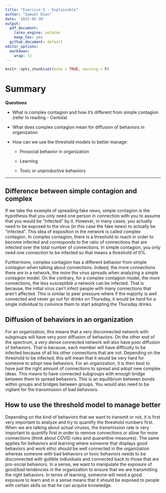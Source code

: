 ```yaml
---
title: "Exercise 5 - Explainable"
author: "Samuel Dion"
date: '2022-05-30'
output: 
  pdf_document: 
    latex_engine: xelatex
    keep_tex: yes
  github_document: default
editor_options: 
  markdown: 
    wrap: 72
---
```


```r
knitr::opts_chunk$set(echo = TRUE, warning = F)

```

# Summary

**Questions**

-   What is complex contagion and how it's different from simple
    contagion (refer to reading - Centola)

-   What does complex contagion mean for diffusion of behaviors in
    organization

-   How can we use the threshold models to better manage:

    -   Prosocial behavior in organization

    -   Learning

    -   Toxic or unproductive behaviors

------------------------------------------------------------------------

## **Difference between simple contagion and complex**

If we take the example of spreading fake news, simple contagion is the
hypothesis that you only need one person in connection with you to
assume that you would be "infected" by it. However, in many cases, you
actually need to be exposed to the virus (in this case the fake news) to
actually be "infected". This idea of exposition in the network is called
complex contagion. In complex contagion, there is a threshold to reach
in order to become infected and corresponds to the ratio of connections
that are infected over the total number of connections. In simple
contagion, you only need one connection to be infected so that means a
threshold of 0%.

Furthermore, complex contagion has a different behavior from simple
contagion when talking about connections. Indeed, the more connections
there are in a network, the more the virus spreads when analyzing a
simple contagion model. On the contrary, for a complex contagion model,
the more connections, the less susceptible a network can be infected.
That is because, the initial virus can't infect people with many
connections that aren't affected. This is similar to peer pressure where
if the majority is well connected and never go out for drinks on
Thursday, it would be hard for a single individual to convince them to
start adopting the Thursday drinks.

## Diffusion of behaviors in an organization

For an organization, this means that a very disconnected network with
subgroups will have very poor diffusion of behaviors. On the other end
of the spectrum, a very dense connected network will also have poor
diffusion of behaviors. That is because, each member will have
difficulty to be infected because of all his other connections that are
not. Depending on the threshold to be infected, this will mean that it
would be very hard for someone to adopt new behaviors. For an
organization, it is then best to have just the right amount of
connections to spread and adopt new complex ideas. This means to have
connected subgroups with enough bridge between them to spread behaviors.
This is an equilibrium between bonds within groups and bridges between
groups. You would also need to be vigilant for the transmission of bad
behaviors.

## How to use the threshold model to manage better

Depending on the kind of behaviors that we want to transmit or not, it
is first very important to analyze and try to quantify the threshold
numbers first. When we are talking about actual viruses, the
transmission rate is very important to quantify first in order to remove
connections or allow for more connections (think about COVID rules and
quarantine measures). The same applies for behaviors and learning where
someone that displays good behaviors and work ethic should be well
connected in the organization whereas someone with bad behaviors or
toxic behaviors needs to be disconnected with gullible individuals and
connected back to those that are pro-social behaviors. In a sense, we
want to manipulate the exposure of good/bad tendencies in the
organization to ensure that we are transmitting the right behaviors. In
terms of learning, someone will need a good exposure to learn and in a
sense means that it should be exposed to people with certain skills so
that he can acquire knowledge.

